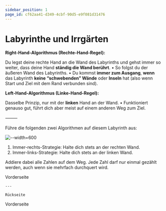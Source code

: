 ```yaml
---
sidebar_position: 1
page_id: cf62aa41-d349-4cbf-90d5-e9f081d31476
---
```



# Labyrinthe und Irrgärten

**Right-Hand-Algorithmus (Rechte-Hand-Regel):**

Du legst deine rechte Hand an die Wand des Labyrinths und gehst immer so weiter, dass deine Hand **ständig die Wand berührt**.
• So folgst du der äußeren Wand des Labyrinths.
• Du kommst **immer zum Ausgang**, **wenn** das Labyrinth **keine “schwebenden” Wände** oder **Inseln** hat (also wenn Start und Ziel mit dem Rand verbunden sind).

**Left-Hand-Algorithmus (Linke-Hand-Regel):**

Dasselbe Prinzip, nur mit der **linken** Hand an der Wand.
• Funktioniert genauso gut, führt dich aber meist auf einem anderen Weg zum Ziel.

⸻

Führe die folgenden zwei Algorithmen auf diesem Labyrinth aus:

![--width=600](./images/IMG_0259.png)

1. Immer-rechts-Strategie: Halte dich stets an der rechten Wand.
2. Immer-links-Strategie: Halte dich stets an der linken Wand. &#x20;

Addiere dabei alle Zahlen auf dem Weg. Jede Zahl darf nur einmal gezählt werden, auch wenn sie mehrfach durchquert wird.

<AdventureOptions>
  <AdventureOption label="A" nextGuessIn={0}>
    Vorderseite

    ---

    Rückseite
  </AdventureOption>

  <AdventureOption label="B" nextGuessIn={0}>
    Vorderseite
  </AdventureOption>
</AdventureOptions>